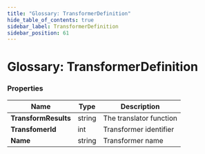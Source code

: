 ```yaml
---
title: "Glossary: TransformerDefinition"
hide_table_of_contents: true
sidebar_label: TransformerDefinition
sidebar_position: 61
---
```



# Glossary: TransformerDefinition

### Properties

| Name | Type | Description |
| ------------- | ------------- | ----- |
| **TransformResults** | string | The translator function |
| **TransfomerId** | int | Transformer identifier |
| **Name** | string | Transformer name |

